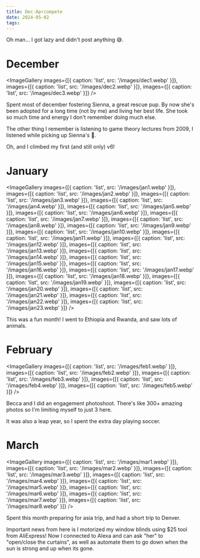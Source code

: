 ```yaml
---
title: Dec-Aprcompete
date: 2024-05-02
tags:
---
```



<script src="https://strava-embeds.com/embed.js"></script>

Oh man... I got lazy and didn't post anything 😅.

# December

<ImageGallery
  images={[{ caption: 'list', src: '/images/dec1.webp' }]},
  images={[{ caption: 'list', src: '/images/dec2.webp' }]},
  images={[{ caption: 'list', src: '/images/dec3.webp' }]}
/>

Spent most of december fostering Sienna, a great rescue pup. By now she's been adopted for a long time (not by me) and living her best life.
She took so much time and energy I don't remember doing much else.

The other thing I remember is listening to game theory lectures from 2009, I listened while picking up Sienna's 💩.

Oh, and I climbed my first (and still only) v6!

# January

<ImageGallery
  images={[{ caption: 'list', src: '/images/jan1.webp' }]},
  images={[{ caption: 'list', src: '/images/jan2.webp' }]},
  images={[{ caption: 'list', src: '/images/jan3.webp' }]},
  images={[{ caption: 'list', src: '/images/jan4.webp' }]},
  images={[{ caption: 'list', src: '/images/jan5.webp' }]},
  images={[{ caption: 'list', src: '/images/jan6.webp' }]},
  images={[{ caption: 'list', src: '/images/jan7.webp' }]},
  images={[{ caption: 'list', src: '/images/jan8.webp' }]},
  images={[{ caption: 'list', src: '/images/jan9.webp' }]},
  images={[{ caption: 'list', src: '/images/jan10.webp' }]},
  images={[{ caption: 'list', src: '/images/jan11.webp' }]},
  images={[{ caption: 'list', src: '/images/jan12.webp' }]},
  images={[{ caption: 'list', src: '/images/jan13.webp' }]},
  images={[{ caption: 'list', src: '/images/jan14.webp' }]},
  images={[{ caption: 'list', src: '/images/jan15.webp' }]},
  images={[{ caption: 'list', src: '/images/jan16.webp' }]},
  images={[{ caption: 'list', src: '/images/jan17.webp' }]},
  images={[{ caption: 'list', src: '/images/jan18.webp' }]},
  images={[{ caption: 'list', src: '/images/jan19.webp' }]},
  images={[{ caption: 'list', src: '/images/jan20.webp' }]},
  images={[{ caption: 'list', src: '/images/jan21.webp' }]},
  images={[{ caption: 'list', src: '/images/jan22.webp' }]},
  images={[{ caption: 'list', src: '/images/jan23.webp' }]}
/>

This was a fun month!
I went to Ethiopia and Rwanda, and saw lots of animals.

# February

<ImageGallery
  images={[{ caption: 'list', src: '/images/feb1.webp' }]},
  images={[{ caption: 'list', src: '/images/feb2.webp' }]},
  images={[{ caption: 'list', src: '/images/feb3.webp' }]},
  images={[{ caption: 'list', src: '/images/feb4.webp' }]},
  images={[{ caption: 'list', src: '/images/feb5.webp' }]}
/>

Becca and I did an engagement photoshoot. There's like 300+ amazing photos so I'm limiting myself to just 3 here.

It was also a leap year, so I spent the extra day playing soccer.

# March

<ImageGallery
  images={[{ caption: 'list', src: '/images/mar1.webp' }]},
  images={[{ caption: 'list', src: '/images/mar2.webp' }]},
  images={[{ caption: 'list', src: '/images/mar3.webp' }]},
  images={[{ caption: 'list', src: '/images/mar4.webp' }]},
  images={[{ caption: 'list', src: '/images/mar5.webp' }]},
  images={[{ caption: 'list', src: '/images/mar6.webp' }]},
  images={[{ caption: 'list', src: '/images/mar7.webp' }]},
  images={[{ caption: 'list', src: '/images/mar8.webp' }]}
/>

Spent this month preparing for asia trip, and had a short trip to Denver.

Important news from here is I motorized my window blinds using $25 tool from AliExpress!
Now I connected to Alexa and can ask "her" to "open/close the curtains", as well as automate them to go down when the sun is strong and up when its gone.
